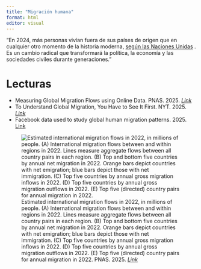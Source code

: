 ```yaml
---
title: "Migración humana"
format: html
editor: visual
---
```


"En 2024, más personas vivían fuera de sus países de origen que en cualquier otro momento de la historia moderna, [según las Naciones Unidas](#0) . Es un cambio radical que transformará la política, la economía y las sociedades civiles durante generaciones."

# Lecturas

-   Measuring Global Migration Flows using Online Data. PNAS. 2025. [*Link*](https://www.pnas.org/doi/10.1073/pnas.2409418122)
-   To Understand Global Migration, You Have to See It First. NYT. 2025. [*Link*](https://www.nytimes.com/interactive/2025/04/17/opinion/global-migration-facebook-data.html)
-   Facebook data used to study global human migration patterns. 2025. [Link](https://phys.org/news/2025-05-facebook-global-human-migration-patterns.html)

![Estimated international migration flows in 2022, in millions of people. (A) International migration flows between and within regions in 2022. Lines measure aggregate flows between all country pairs in each region. (B) Top and bottom five countries by annual net migration in 2022. Orange bars depict countries with net emigration; blue bars depict those with net immigration. (C) Top five countries by annual gross migration inflows in 2022. (D) Top five countries by annual gross migration outflows in 2022. (E) Top five (directed) country pairs for annual migration in 2022. PNAS. 2025. [*Link*](https://www.pnas.org/doi/10.1073/pnas.2409418122)](https://www.pnas.org/cms/10.1073/pnas.2409418122/asset/6de69522-f829-4efe-b635-322106ed2386/assets/images/large/pnas.2409418122fig02.jpg){alt="Estimated international migration flows in 2022, in millions of people. (A) International migration flows between and within regions in 2022. Lines measure aggregate flows between all country pairs in each region. (B) Top and bottom five countries by annual net migration in 2022. Orange bars depict countries with net emigration; blue bars depict those with net immigration. (C) Top five countries by annual gross migration inflows in 2022. (D) Top five countries by annual gross migration outflows in 2022. (E) Top five (directed) country pairs for annual migration in 2022."}